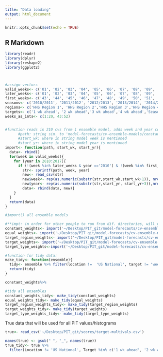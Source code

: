 ```yaml
---
title: "Data loading"
output: html_document
---
```


```r
knitr::opts_chunk$set(echo = TRUE)

```

## R Markdown


```r
library(readr)
library(dplyr)
library(reshape2)
library(ggplot2)



#assign vectors 
valid_weeks<- c('01', '02', '03', '04', '05', '06', '07', '08', '09', '10', '11', '12', '13', '14', '15', '16', '17', '18', '19', '20', '43', '44', '45', '46', '47', '48', '49', '50', '51', '52')
later_weeks<- c('01', '02', '03', '04', '05', '06', '07', '08', '09', '10', '11', '12', '13', '14', '15', '16', '17', '18', '19', '20')
first_weeks<- c('43', '44', '45', '46', '47', '48', '49', '50', '51', '52')
seasons<- c('2010/2011', '2011/2012', '2012/2013', '2013/2014', '2014/2015', '2015/2016', '2016/2017')
regions<- c('HHS Region 1', 'HHS Region 2','HHS Region 3','HHS Region 4','HHS Region 5','HHS Region 6','HHS Region 7','HHS Region 8','HHS Region 9','HHS Region 10')
targets<- c('1 wk ahead', '2 wk ahead','3 wk ahead','4 wk ahead','Season peak percentage')
weeks_as_ints<- c(1:20, 43:52)


#function reads in 210 cvs from 1 ensemble model, adds week and year columns and binds them 
      #path: string sim. to 'model-forecasts/cv-ensemble-models/constant-weights/EW%s-%s-constant-weights.csv'
      #start_wk: where in string model week is mentioned
      #start_yr: where in string model year is mentioned
import<- function(path, start_wk, start_yr){     
  data<- rbind()
  for(week in valid_weeks){
    for (year in 2010:2017){
      if (!(week %in% later_weeks & year =='2010') & !(week %in% first_weeks & year =='2017')){
        str<- sprintf(path, week, year)
        new<- read_csv(str)
        new$week<- rep(as.numeric(substr(str,start_wk,start_wk+1)), nrow(new)) #adds column: week 
        new$year<- rep(as.numeric(substr(str,start_yr, start_yr+3)),nrow(new)) #adds column: year 
        data<- rbind(data, new)}
    }
  }
  return(data)
}

#import() all ensemble models 

#**impt: in order for other people to run from dif. directories, will need general code for start_wk and start_yr
constant_weights<- import('~/Desktop/PIT_git/model-forecasts/cv-ensemble-models/constant-weights/EW%s-%s-constant-weights.csv', 73, 76)
equal_weights<- import('~/Desktop/PIT_git/model-forecasts/cv-ensemble-models/equal-weights/EW%s-%s-equal-weights.csv', 70, 73)
target_region_weights<- import('~/Desktop/PIT_git/model-forecasts/cv-ensemble-models/target-and-region-based-weights/EW%s-%s-target-and-region-based-weights.csv', 88, 91)
target_weights<- import('~/Desktop/PIT_git/model-forecasts/cv-ensemble-models/target-based-weights/EW%s-%s-target-based-weights.csv', 77, 80)
target_type_weights<-import('~/Desktop/PIT_git/model-forecasts/cv-ensemble-models/target-type-based-weights/EW%s-%s-target-type-based-weights.csv', 82, 85)

#function for tidy data:
make_tidy<- function(ensemble){
  tidy<- ensemble %>% filter(location !=  'US National', target != 'week') %>% mutate(Season = ifelse(week > 30, paste(year, year+1, sep = "/"), paste(year-1, year, sep= "/")))
  return(tidy)
}

constant_weights%>% 

#tidy all ensembles
constant_weights_tidy<- make_tidy(constant_weights)
equal_weights_tidy<- make_tidy(equal_weights)
target_region_weights_tidy<- make_tidy(target_region_weights)
target_weights_tidy<- make_tidy(target_weights)
target_type_weights_tidy<- make_tidy(target_type_weights)

```

True data that will be used for all PIT values/histograms 
```r
true<- read_csv('~/Desktop/PIT_git/scores/target-multivals.csv')

names(true) <- gsub(" ", "_", names(true))
true_tidy<- true %>% 
  filter(Location != 'US National', Target %in% c('1 wk ahead', '2 wk ahead', '3 wk ahead', '4 wk ahead', 'Season peak percentage'))
```








